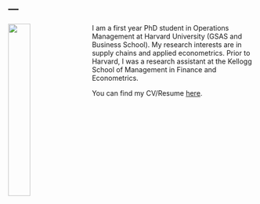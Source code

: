 ---
---

<link rel="stylesheet" href="styles.css" type="text/css">

<img src="images/caleb.png" style="width:30%;  margin-right: 20px" align="left">

I am a first year PhD student in Operations Management at Harvard University (GSAS and Business School). My research interests are in supply chains and applied econometrics. Prior to Harvard, I was a research assistant at the Kellogg School of Management in Finance and Econometrics. 

You can find my CV/Resume [here](https://www.dropbox.com/s/efdu25rwgm3us4f/res4.pdf?raw=1).